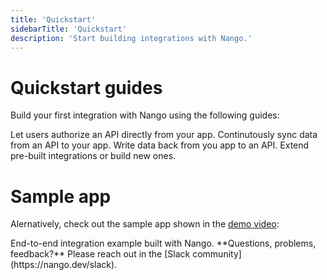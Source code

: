 ```yaml
---
title: 'Quickstart'
sidebarTitle: 'Quickstart'
description: 'Start building integrations with Nango.'
---
```


# Quickstart guides

Build your first integration with Nango using the following guides: 

<CardGroup cols={2}>
    <Card title="Guide 1: Authorize an API" icon="lock-open" href="/guides/getting-started/authorize-an-api-from-your-app">
        Let users authorize an API directly from your app.
    </Card>
    <Card title="Guide 2: Sync data from an API" icon="rotate" href="/guides/getting-started/read-from-an-api">
        Continutously sync data from an API to your app.
    </Card>
    <Card title="Guide 3: Write data back to an API" icon="pen" href="/guides/getting-started/write-to-an-api">
        Write data back from you app to an API. 
    </Card>
    <Card title="Guide 4: Build custom integrations" icon="wrench" href="/guides/customize/create-a-custom-integration">
        Extend pre-built integrations or build new ones.
    </Card>
</CardGroup>

# Sample app

Alernatively, check out the sample app shown in the [demo video](/getting-started/intro-to-nango#demo-video):

<CardGroup cols={1}>
    <Card title="Guide: Run the sample app" icon="mobile" href="/guides/getting-started/authorize-an-api-from-your-app">
        End-to-end integration example built with Nango.
    </Card>
</CardGroup>

<Tip>
    **Questions, problems, feedback?** Please reach out in the [Slack community](https://nango.dev/slack).
</Tip>